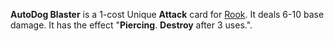 {{Card
|cardtype = Attack
|decktype = Battle
|rarity = Unique
|character = Rook
|upgradeable = No}}
{{Quote|TAMPERING WITH THE AUTODOG WEAPONRY IS NOT RECOMMENDED.}}
'''AutoDog Blaster''' is a 1-cost Unique '''Attack''' card for [[Rook]]. It deals 6-10 base damage. It has the effect "'''Piercing'''. '''Destroy''' after 3 uses.".